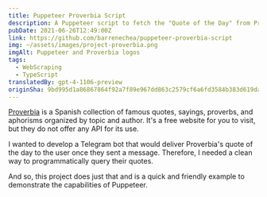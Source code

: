 ```yaml
---
title: Puppeteer Proverbia Script
description: A Puppeteer script to fetch the "Quote of the Day" from Proverbia and return it as a JSON response via console (stdout).
pubDate: 2021-06-26T12:49:00Z
link: https://github.com/barrenechea/puppeteer-proverbia-script
img: ~/assets/images/project-proverbia.png
imgAlt: Puppeteer and Proverbia logos
tags:
  - WebScraping
  - TypeScript
translatedBy: gpt-4-1106-preview
originSha: 9bd995d1a86867864f92a7f89e967dd863c2579cf6a6fd3584b383d619daabd0
---
```


[Proverbia](https://proverbia.net) is a Spanish collection of famous quotes, sayings, proverbs, and aphorisms organized by topic and author. It's a free website for you to visit, but they do not offer any API for its use.

I wanted to develop a Telegram bot that would deliver Proverbia's quote of the day to the user once they sent a message. Therefore, I needed a clean way to programmatically query their quotes.

And so, this project does just that and is a quick and friendly example to demonstrate the capabilities of Puppeteer.
